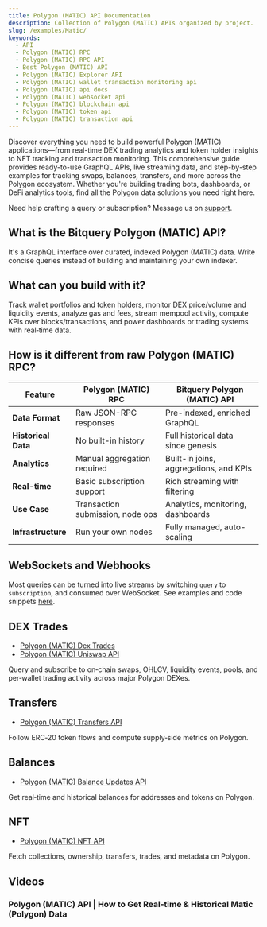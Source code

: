 ```yaml
---
title: Polygon (MATIC) API Documentation
description: Collection of Polygon (MATIC) APIs organized by project.
slug: /examples/Matic/
keywords:
  - API
  - Polygon (MATIC) RPC
  - Polygon (MATIC) RPC API
  - Best Polygon (MATIC) API
  - Polygon (MATIC) Explorer API
  - Polygon (MATIC) wallet transaction monitoring api
  - Polygon (MATIC) api docs
  - Polygon (MATIC) websocket api
  - Polygon (MATIC) blockchain api
  - Polygon (MATIC) token api
  - Polygon (MATIC) transaction api
---
```



Discover everything you need to build powerful Polygon (MATIC) applications—from real-time DEX trading analytics and token holder insights to NFT tracking and transaction monitoring. This comprehensive guide provides ready-to-use GraphQL APIs, live streaming data, and step-by-step examples for tracking swaps, balances, transfers, and more across the Polygon ecosystem. Whether you're building trading bots, dashboards, or DeFi analytics tools, find all the Polygon data solutions you need right here.

Need help crafting a query or subscription? Message us on [support](https://t.me/Bloxy_info).

## What is the Bitquery Polygon (MATIC) API?

It's a GraphQL interface over curated, indexed Polygon (MATIC) data. Write concise queries instead of building and maintaining your own indexer.

## What can you build with it?

Track wallet portfolios and token holders, monitor DEX price/volume and liquidity events, analyze gas and fees, stream mempool activity, compute KPIs over blocks/transactions, and power dashboards or trading systems with real‑time data.

## How is it different from raw Polygon (MATIC) RPC?

| Feature             | Polygon (MATIC) RPC              | Bitquery Polygon (MATIC) API           |
| ------------------- | -------------------------------- | -------------------------------------- |
| **Data Format**     | Raw JSON-RPC responses           | Pre-indexed, enriched GraphQL          |
| **Historical Data** | No built-in history              | Full historical data since genesis     |
| **Analytics**       | Manual aggregation required      | Built-in joins, aggregations, and KPIs |
| **Real-time**       | Basic subscription support       | Rich streaming with filtering          |
| **Use Case**        | Transaction submission, node ops | Analytics, monitoring, dashboards      |
| **Infrastructure**  | Run your own nodes               | Fully managed, auto-scaling            |

## WebSockets and Webhooks

Most queries can be turned into live streams by switching `query` to `subscription`, and consumed over WebSocket. See examples and code snippets [here](https://docs.bitquery.io/docs/subscriptions/websockets/).

## DEX Trades

- [Polygon (MATIC) Dex Trades](./matic-dextrades)
- [Polygon (MATIC) Uniswap API](./matic-uniswap-api)

Query and subscribe to on‑chain swaps, OHLCV, liquidity events, pools, and per‑wallet trading activity across major Polygon DEXes.

## Transfers

- [Polygon (MATIC) Transfers API](./matic-transfers)

Follow ERC‑20 token flows and compute supply‑side metrics on Polygon.

## Balances

- [Polygon (MATIC) Balance Updates API](./matic-balance-updates)

Get real‑time and historical balances for addresses and tokens on Polygon.

## NFT

- [Polygon (MATIC) NFT API](./matic-nft)

Fetch collections, ownership, transfers, trades, and metadata on Polygon.

## Videos

### Polygon (MATIC) API | How to Get Real-time & Historical Matic (Polygon) Data

<VideoPlayer url="https://www.youtube.com/watch?v=L6OGxuuZEaw" />
